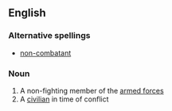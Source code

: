 ==English==
===Alternative spellings===
*[[non-combatant]]
===Noun===
{{en-noun}}
# A non-fighting member of the [[armed forces]]
# A [[civilian]] in time of conflict